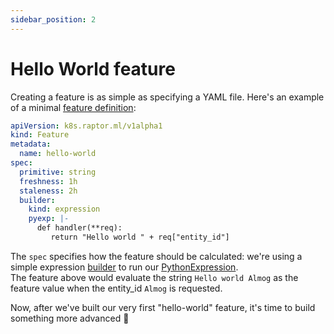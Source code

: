 ```yaml
---
sidebar_position: 2
---
```


# Hello World feature

Creating a feature is as simple as specifying a YAML file.  Here's an example of a minimal [feature definition](../reference/how-does-natun-work/features/feature-definitions.md):

```yaml
apiVersion: k8s.raptor.ml/v1alpha1
kind: Feature
metadata:
  name: hello-world
spec:
  primitive: string
  freshness: 1h
  staleness: 2h
  builder:
    kind: expression
    pyexp: |-
      def handler(**req):
         return "Hello world " + req["entity_id"]
```

The `spec` specifies how the feature should be calculated: we're using a simple expression [builder](../reference/how-does-natun-work/feature-builders/)
to run our [PythonExpression](../reference/pyexp/).<br />
The feature above would evaluate the string `Hello world Almog` as the feature value when the entity_id `Almog` is requested.


Now, after we've built our very first "hello-world" feature, it's time to build something more advanced 🤩

<DocCard docId="tutorial-building-your-first-feature" />
